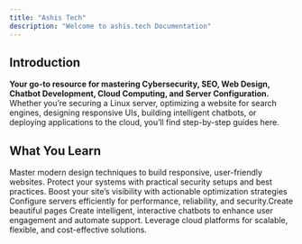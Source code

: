```yaml
---
title: "Ashis Tech"
description: "Welcome to ashis.tech Documentation"
---
```


## Introduction

**Your go-to resource for mastering Cybersecurity, SEO, Web Design, Chatbot Development, Cloud Computing, and Server Configuration.**\
Whether you’re securing a Linux server, optimizing a website for search engines, designing responsive UIs, building intelligent chatbots, or deploying applications to the cloud, you’ll find step-by-step guides here.

## What You Learn

<Columns cols={2}>
  <Card title="Web Design:" icon="palette">
    Master modern design techniques to build responsive, user-friendly websites.
  </Card>
  <Card title="Cybersecurity:" icon="shield">
    Protect your systems with practical security setups and best practices.
  </Card>
  <Card title="SEO:" icon="bullseye-arrow">
    Boost your site’s visibility with actionable optimization strategies
  </Card>
  <Card title="Server Configuration:" icon="server">
    Configure servers efficiently for performance, reliability, and security.Create beautiful pages
  </Card>
  <Card title="Chatbot Development:" icon="message-dots">
    Create intelligent, interactive chatbots to enhance user engagement and automate support.
  </Card>
  <Card title="Cloud Computing:" icon="cloud-check">
    Leverage cloud platforms for scalable, flexible, and cost-effective solutions.
  </Card>
</Columns>